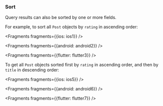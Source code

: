 ### Sort

Query results can also be sorted by one or more fields.

For example, to sort all `Post` objects by `rating` in ascending order: 


<Fragments fragments={{ios: ios1}} />


<Fragments fragments={{android: android2}} />


<Fragments fragments={{flutter: flutter3}} />

To get all `Post` objects sorted first by `rating` in ascending order, and then by `title` in descending order:


<Fragments fragments={{ios: ios5}} />


<Fragments fragments={{android: android6}} />


<Fragments fragments={{flutter: flutter7}} />